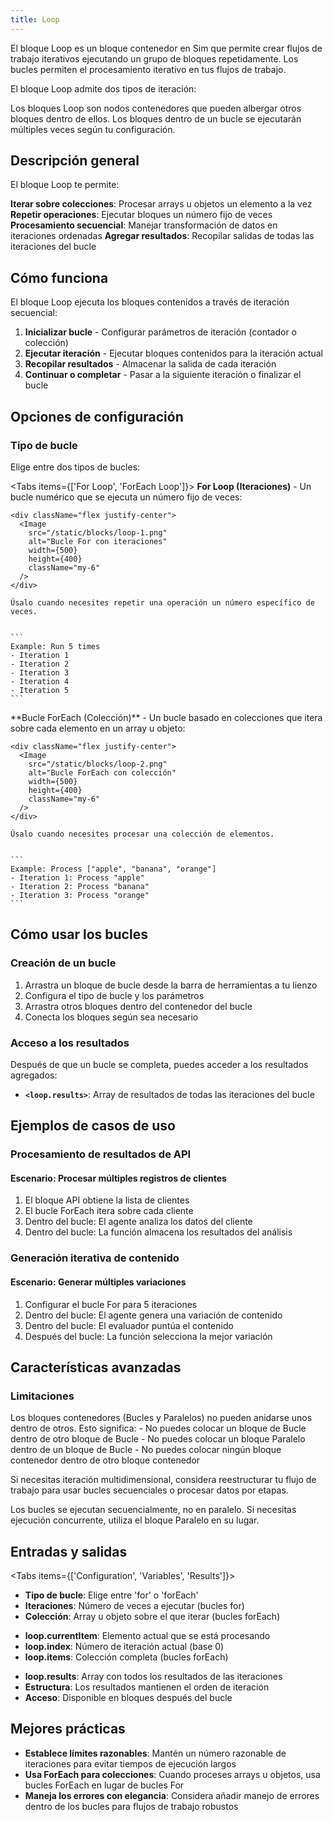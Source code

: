 ```yaml
---
title: Loop
---
```



El bloque Loop es un bloque contenedor en Sim que permite crear flujos de trabajo iterativos ejecutando un grupo de bloques repetidamente. Los bucles permiten el procesamiento iterativo en tus flujos de trabajo.

El bloque Loop admite dos tipos de iteración:

<Callout type="info">
  Los bloques Loop son nodos contenedores que pueden albergar otros bloques dentro de ellos. Los bloques dentro de un bucle se ejecutarán múltiples veces según tu configuración.
</Callout>

## Descripción general

El bloque Loop te permite:

<Steps>
  <Step>
    <strong>Iterar sobre colecciones</strong>: Procesar arrays u objetos un elemento a la vez
  </Step>
  <Step>
    <strong>Repetir operaciones</strong>: Ejecutar bloques un número fijo de veces
  </Step>
  <Step>
    <strong>Procesamiento secuencial</strong>: Manejar transformación de datos en iteraciones ordenadas
  </Step>
  <Step>
    <strong>Agregar resultados</strong>: Recopilar salidas de todas las iteraciones del bucle
  </Step>
</Steps>

## Cómo funciona

El bloque Loop ejecuta los bloques contenidos a través de iteración secuencial:

1. **Inicializar bucle** - Configurar parámetros de iteración (contador o colección)
2. **Ejecutar iteración** - Ejecutar bloques contenidos para la iteración actual
3. **Recopilar resultados** - Almacenar la salida de cada iteración
4. **Continuar o completar** - Pasar a la siguiente iteración o finalizar el bucle

## Opciones de configuración

### Tipo de bucle

Elige entre dos tipos de bucles:

<Tabs items={['For Loop', 'ForEach Loop']}>
  <Tab>
    **For Loop (Iteraciones)** - Un bucle numérico que se ejecuta un número fijo de veces:
    
    <div className="flex justify-center">
      <Image
        src="/static/blocks/loop-1.png"
        alt="Bucle For con iteraciones"
        width={500}
        height={400}
        className="my-6"
      />
    </div>
    
    Úsalo cuando necesites repetir una operación un número específico de veces.
    

    ```
    Example: Run 5 times
    - Iteration 1
    - Iteration 2
    - Iteration 3
    - Iteration 4
    - Iteration 5
    ```

  </Tab>
  <Tab>
    **Bucle ForEach (Colección)** - Un bucle basado en colecciones que itera sobre cada elemento en un array u objeto:
    
    <div className="flex justify-center">
      <Image
        src="/static/blocks/loop-2.png"
        alt="Bucle ForEach con colección"
        width={500}
        height={400}
        className="my-6"
      />
    </div>
    
    Úsalo cuando necesites procesar una colección de elementos.
    

    ```
    Example: Process ["apple", "banana", "orange"]
    - Iteration 1: Process "apple"
    - Iteration 2: Process "banana"
    - Iteration 3: Process "orange"
    ```

  </Tab>
</Tabs>

## Cómo usar los bucles

### Creación de un bucle

1. Arrastra un bloque de bucle desde la barra de herramientas a tu lienzo
2. Configura el tipo de bucle y los parámetros
3. Arrastra otros bloques dentro del contenedor del bucle
4. Conecta los bloques según sea necesario

### Acceso a los resultados

Después de que un bucle se completa, puedes acceder a los resultados agregados:

- **`<loop.results>`**: Array de resultados de todas las iteraciones del bucle

## Ejemplos de casos de uso

### Procesamiento de resultados de API

<div className="mb-4 rounded-md border p-4">
  <h4 className="font-medium">Escenario: Procesar múltiples registros de clientes</h4>
  <ol className="list-decimal pl-5 text-sm">
    <li>El bloque API obtiene la lista de clientes</li>
    <li>El bucle ForEach itera sobre cada cliente</li>
    <li>Dentro del bucle: El agente analiza los datos del cliente</li>
    <li>Dentro del bucle: La función almacena los resultados del análisis</li>
  </ol>
</div>

### Generación iterativa de contenido

<div className="mb-4 rounded-md border p-4">
  <h4 className="font-medium">Escenario: Generar múltiples variaciones</h4>
  <ol className="list-decimal pl-5 text-sm">
    <li>Configurar el bucle For para 5 iteraciones</li>
    <li>Dentro del bucle: El agente genera una variación de contenido</li>
    <li>Dentro del bucle: El evaluador puntúa el contenido</li>
    <li>Después del bucle: La función selecciona la mejor variación</li>
  </ol>
</div>

## Características avanzadas

### Limitaciones

<Callout type="warning">
  Los bloques contenedores (Bucles y Paralelos) no pueden anidarse unos dentro de otros. Esto significa:
  - No puedes colocar un bloque de Bucle dentro de otro bloque de Bucle
  - No puedes colocar un bloque Paralelo dentro de un bloque de Bucle
  - No puedes colocar ningún bloque contenedor dentro de otro bloque contenedor
  
  Si necesitas iteración multidimensional, considera reestructurar tu flujo de trabajo para usar bucles secuenciales o procesar datos por etapas.
</Callout>

<Callout type="info">
  Los bucles se ejecutan secuencialmente, no en paralelo. Si necesitas ejecución concurrente, utiliza el bloque Paralelo en su lugar.
</Callout>

## Entradas y salidas

<Tabs items={['Configuration', 'Variables', 'Results']}>
  <Tab>
    <ul className="list-disc space-y-2 pl-6">
      <li>
        <strong>Tipo de bucle</strong>: Elige entre 'for' o 'forEach'
      </li>
      <li>
        <strong>Iteraciones</strong>: Número de veces a ejecutar (bucles for)
      </li>
      <li>
        <strong>Colección</strong>: Array u objeto sobre el que iterar (bucles forEach)
      </li>
    </ul>
  </Tab>
  <Tab>
    <ul className="list-disc space-y-2 pl-6">
      <li>
        <strong>loop.currentItem</strong>: Elemento actual que se está procesando
      </li>
      <li>
        <strong>loop.index</strong>: Número de iteración actual (base 0)
      </li>
      <li>
        <strong>loop.items</strong>: Colección completa (bucles forEach)
      </li>
    </ul>
  </Tab>
  <Tab>
    <ul className="list-disc space-y-2 pl-6">
      <li>
        <strong>loop.results</strong>: Array con todos los resultados de las iteraciones
      </li>
      <li>
        <strong>Estructura</strong>: Los resultados mantienen el orden de iteración
      </li>
      <li>
        <strong>Acceso</strong>: Disponible en bloques después del bucle
      </li>
    </ul>
  </Tab>
</Tabs>

## Mejores prácticas

- **Establece límites razonables**: Mantén un número razonable de iteraciones para evitar tiempos de ejecución largos
- **Usa ForEach para colecciones**: Cuando proceses arrays u objetos, usa bucles ForEach en lugar de bucles For
- **Maneja los errores con elegancia**: Considera añadir manejo de errores dentro de los bucles para flujos de trabajo robustos
